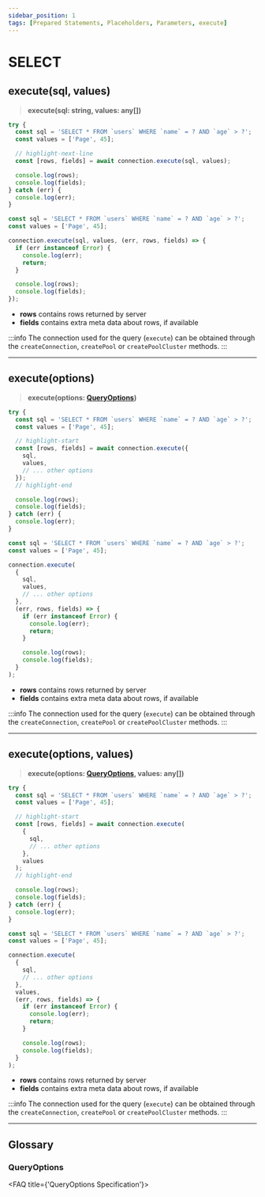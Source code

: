 ```yaml
---
sidebar_position: 1
tags: [Prepared Statements, Placeholders, Parameters, execute]
---
```



# SELECT

## execute(sql, values)

> **execute(sql: string, values: any[])**

<Tabs>
  <TabItem value='promise.js' default>

```js
try {
  const sql = 'SELECT * FROM `users` WHERE `name` = ? AND `age` > ?';
  const values = ['Page', 45];

  // highlight-next-line
  const [rows, fields] = await connection.execute(sql, values);

  console.log(rows);
  console.log(fields);
} catch (err) {
  console.log(err);
}
```

  </TabItem>
  <TabItem value='callback.js'>

```js
const sql = 'SELECT * FROM `users` WHERE `name` = ? AND `age` > ?';
const values = ['Page', 45];

connection.execute(sql, values, (err, rows, fields) => {
  if (err instanceof Error) {
    console.log(err);
    return;
  }

  console.log(rows);
  console.log(fields);
});
```

  </TabItem>
</Tabs>

- **rows** contains rows returned by server
- **fields** contains extra meta data about rows, if available

:::info
The connection used for the query (`execute`) can be obtained through the `createConnection`, `createPool` or `createPoolCluster` methods.
:::

<hr />

## execute(options)

> **execute(options: [QueryOptions](#queryoptions))**

<Tabs>
  <TabItem value='promise.js' default>

```js
try {
  const sql = 'SELECT * FROM `users` WHERE `name` = ? AND `age` > ?';
  const values = ['Page', 45];

  // highlight-start
  const [rows, fields] = await connection.execute({
    sql,
    values,
    // ... other options
  });
  // highlight-end

  console.log(rows);
  console.log(fields);
} catch (err) {
  console.log(err);
}
```

  </TabItem>
  <TabItem value='callback.js'>

```js
const sql = 'SELECT * FROM `users` WHERE `name` = ? AND `age` > ?';
const values = ['Page', 45];

connection.execute(
  {
    sql,
    values,
    // ... other options
  },
  (err, rows, fields) => {
    if (err instanceof Error) {
      console.log(err);
      return;
    }

    console.log(rows);
    console.log(fields);
  }
);
```

  </TabItem>
</Tabs>

- **rows** contains rows returned by server
- **fields** contains extra meta data about rows, if available

:::info
The connection used for the query (`execute`) can be obtained through the `createConnection`, `createPool` or `createPoolCluster` methods.
:::

<hr />

## execute(options, values)

> **execute(options: [QueryOptions](#queryoptions), values: any[])**

<Tabs>
  <TabItem value='promise.js' default>

```js
try {
  const sql = 'SELECT * FROM `users` WHERE `name` = ? AND `age` > ?';
  const values = ['Page', 45];

  // highlight-start
  const [rows, fields] = await connection.execute(
    {
      sql,
      // ... other options
    },
    values
  );
  // highlight-end

  console.log(rows);
  console.log(fields);
} catch (err) {
  console.log(err);
}
```

  </TabItem>
  <TabItem value='callback.js'>

```js
const sql = 'SELECT * FROM `users` WHERE `name` = ? AND `age` > ?';
const values = ['Page', 45];

connection.execute(
  {
    sql,
    // ... other options
  },
  values,
  (err, rows, fields) => {
    if (err instanceof Error) {
      console.log(err);
      return;
    }

    console.log(rows);
    console.log(fields);
  }
);
```

  </TabItem>
</Tabs>

- **rows** contains rows returned by server
- **fields** contains extra meta data about rows, if available

:::info
The connection used for the query (`execute`) can be obtained through the `createConnection`, `createPool` or `createPoolCluster` methods.
:::

<hr />

## Glossary

### QueryOptions

<FAQ title={'QueryOptions Specification'}>
  <ExternalCodeEmbed
    language='ts'
    url='https://raw.githubusercontent.com/sidorares/node-mysql2/master/typings/mysql/lib/protocol/sequences/Query.d.ts'
    extractMethod='QueryOptions'
    methodType='interface'
  />
</FAQ>
